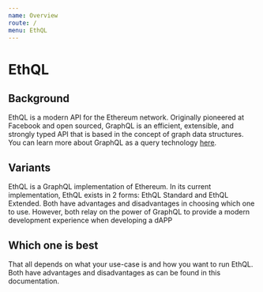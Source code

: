 ```yaml
---
name: Overview
route: /
menu: EthQL
---
```

# EthQL

## Background
EthQL is a modern API for the Ethereum network. Originally pioneered at Facebook
and open sourced, GraphQL is an efficient, extensible, and strongly typed API
that is based in the concept of graph data structures. You can learn more about
GraphQL as a query technology [here](https://graphql.org/).

## Variants
EthQL is a GraphQL implementation of Ethereum. In its current implementation,
EthQL exists in 2 forms: EthQL Standard and EthQL Extended. Both have advantages
and disadvantages in choosing which one to use. However, both relay on the power
of GraphQL to provide a modern development experience when developing a dAPP

## Which one is best
That all depends on what your use-case is and how you want to run EthQL. Both have
advantages and disadvantages as can be found in this documentation.
